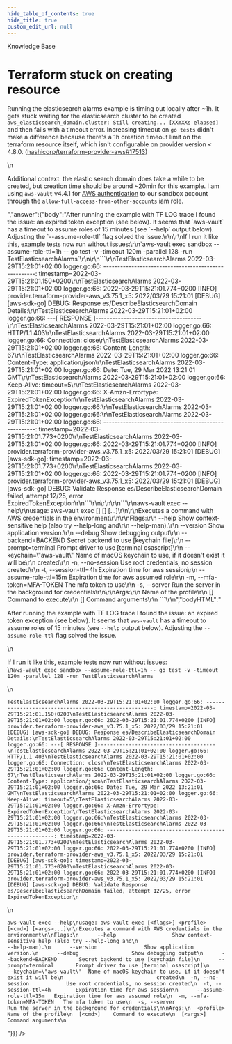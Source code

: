 ```yaml
---
hide_table_of_contents: true
hide_title: true
custom_edit_url: null
---
```



<CenterLayout>
<span class="title">Knowledge Base</span>
<h1>Terraform stuck on creating resource</h1>
<GitHub json={{"id":"D_kwDOF8slf84APMb5","number":330,"author":{"login":"Etiene"},"title":"Terraform stuck on creating resource","body":"Running the elasticsearch alarms example is timing out locally after ~1h. It gets stuck waiting for the elasticsearch cluster to be created `aws_elasticsearch_domain.cluster: Still creating... [XXmXXs elapsed]` and then fails with a timeout error. Increasing timeout on `go tests` didn't make a difference because there's a 1h creation timeout limit on the terraform resource itself, which isn't configurable on provider version < 4.8.0. (https://github.com/hashicorp/terraform-provider-aws/pull/17513)\r\n\r\nAdditional context: the elastic search domain does take a while to be created, but creation time should be around ~20min for this example. I am using `aws-vault` v4.4.1 for [AWS authentication](https://blog.gruntwork.io/authenticating-to-aws-with-environment-variables-e793d6f6d02e) to our sandbox account through the `allow-full-access-from-other-accounts` iam role. \r\n","bodyHTML":"<p dir=\"auto\">Running the elasticsearch alarms example is timing out locally after ~1h. It gets stuck waiting for the elasticsearch cluster to be created <code class=\"notranslate\">aws_elasticsearch_domain.cluster: Still creating... [XXmXXs elapsed]</code> and then fails with a timeout error. Increasing timeout on <code class=\"notranslate\">go tests</code> didn't make a difference because there's a 1h creation timeout limit on the terraform resource itself, which isn't configurable on provider version &lt; 4.8.0. (<a class=\"issue-link js-issue-link\" data-error-text=\"Failed to load title\" data-id=\"803864302\" data-permission-text=\"Title is private\" data-url=\"https://github.com/hashicorp/terraform-provider-aws/issues/17513\" data-hovercard-type=\"pull_request\" data-hovercard-url=\"/hashicorp/terraform-provider-aws/pull/17513/hovercard\" href=\"https://github.com/hashicorp/terraform-provider-aws/pull/17513\">hashicorp/terraform-provider-aws#17513</a>)</p>\n<p dir=\"auto\">Additional context: the elastic search domain does take a while to be created, but creation time should be around ~20min for this example. I am using <code class=\"notranslate\">aws-vault</code> v4.4.1 for <a href=\"https://blog.gruntwork.io/authenticating-to-aws-with-environment-variables-e793d6f6d02e\" rel=\"nofollow\">AWS authentication</a> to our sandbox account through the <code class=\"notranslate\">allow-full-access-from-other-accounts</code> iam role.</p>","answer":{"body":"After running the example with TF LOG trace I found the issue: an expired token exception (see below). It seems that `aws-vault` has a timeout to assume roles of 15 minutes (see `--help` output below). Adjusting the `--assume-role-ttl` flag solved the issue.\r\n\r\nIf I run it like this, example tests now run without issues:\r\n`aws-vault exec sandbox --assume-role-ttl=1h -- go test -v -timeout 120m -parallel 128 -run TestElasticsearchAlarms`\r\n\r\n```\r\nTestElasticsearchAlarms 2022-03-29T15:21:01+02:00 logger.go:66: -----------------------------------------------------: timestamp=2022-03-29T15:21:01.150+0200\r\nTestElasticsearchAlarms 2022-03-29T15:21:01+02:00 logger.go:66: 2022-03-29T15:21:01.774+0200 [INFO]  provider.terraform-provider-aws_v3.75.1_x5: 2022/03/29 15:21:01 [DEBUG] [aws-sdk-go] DEBUG: Response es/DescribeElasticsearchDomain Details:\r\nTestElasticsearchAlarms 2022-03-29T15:21:01+02:00 logger.go:66: ---[ RESPONSE ]--------------------------------------\r\nTestElasticsearchAlarms 2022-03-29T15:21:01+02:00 logger.go:66: HTTP/1.1 403\r\nTestElasticsearchAlarms 2022-03-29T15:21:01+02:00 logger.go:66: Connection: close\r\nTestElasticsearchAlarms 2022-03-29T15:21:01+02:00 logger.go:66: Content-Length: 67\r\nTestElasticsearchAlarms 2022-03-29T15:21:01+02:00 logger.go:66: Content-Type: application/json\r\nTestElasticsearchAlarms 2022-03-29T15:21:01+02:00 logger.go:66: Date: Tue, 29 Mar 2022 13:21:01 GMT\r\nTestElasticsearchAlarms 2022-03-29T15:21:01+02:00 logger.go:66: Keep-Alive: timeout=5\r\nTestElasticsearchAlarms 2022-03-29T15:21:01+02:00 logger.go:66: X-Amzn-Errortype: ExpiredTokenException\r\nTestElasticsearchAlarms 2022-03-29T15:21:01+02:00 logger.go:66:\r\nTestElasticsearchAlarms 2022-03-29T15:21:01+02:00 logger.go:66:\r\nTestElasticsearchAlarms 2022-03-29T15:21:01+02:00 logger.go:66: -----------------------------------------------------: timestamp=2022-03-29T15:21:01.773+0200\r\nTestElasticsearchAlarms 2022-03-29T15:21:01+02:00 logger.go:66: 2022-03-29T15:21:01.774+0200 [INFO]  provider.terraform-provider-aws_v3.75.1_x5: 2022/03/29 15:21:01 [DEBUG] [aws-sdk-go]: timestamp=2022-03-29T15:21:01.773+0200\r\nTestElasticsearchAlarms 2022-03-29T15:21:01+02:00 logger.go:66: 2022-03-29T15:21:01.774+0200 [INFO]  provider.terraform-provider-aws_v3.75.1_x5: 2022/03/29 15:21:01 [DEBUG] [aws-sdk-go] DEBUG: Validate Response es/DescribeElasticsearchDomain failed, attempt 12/25, error ExpiredTokenException\r\n```\r\n\r\n\r\n```\r\naws-vault exec --help\r\nusage: aws-vault exec [<flags>] <profile> [<cmd>] [<args>...]\r\n\r\nExecutes a command with AWS credentials in the environment\r\n\r\nFlags:\r\n      --help                  Show context-sensitive help (also try --help-long and\r\n                              --help-man).\r\n      --version               Show application version.\r\n      --debug                 Show debugging output\r\n      --backend=BACKEND       Secret backend to use [keychain file]\r\n      --prompt=terminal       Prompt driver to use [terminal osascript]\r\n      --keychain=\"aws-vault\"  Name of macOS keychain to use, if it doesn't exist it will be\r\n                              created\r\n  -n, --no-session            Use root credentials, no session created\r\n  -t, --session-ttl=4h        Expiration time for aws session\r\n      --assume-role-ttl=15m   Expiration time for aws assumed role\r\n  -m, --mfa-token=MFA-TOKEN   The mfa token to use\r\n  -s, --server                Run the server in the background for credentials\r\n\r\nArgs:\r\n  <profile>  Name of the profile\r\n  [<cmd>]    Command to execute\r\n  [<args>]   Command arguments\r\n ```\r\n","bodyHTML":"<p dir=\"auto\">After running the example with TF LOG trace I found the issue: an expired token exception (see below). It seems that <code class=\"notranslate\">aws-vault</code> has a timeout to assume roles of 15 minutes (see <code class=\"notranslate\">--help</code> output below). Adjusting the <code class=\"notranslate\">--assume-role-ttl</code> flag solved the issue.</p>\n<p dir=\"auto\">If I run it like this, example tests now run without issues:<br>\n<code class=\"notranslate\">aws-vault exec sandbox --assume-role-ttl=1h -- go test -v -timeout 120m -parallel 128 -run TestElasticsearchAlarms</code></p>\n<div class=\"snippet-clipboard-content notranslate position-relative overflow-auto\" data-snippet-clipboard-copy-content=\"TestElasticsearchAlarms 2022-03-29T15:21:01+02:00 logger.go:66: -----------------------------------------------------: timestamp=2022-03-29T15:21:01.150+0200\nTestElasticsearchAlarms 2022-03-29T15:21:01+02:00 logger.go:66: 2022-03-29T15:21:01.774+0200 [INFO]  provider.terraform-provider-aws_v3.75.1_x5: 2022/03/29 15:21:01 [DEBUG] [aws-sdk-go] DEBUG: Response es/DescribeElasticsearchDomain Details:\nTestElasticsearchAlarms 2022-03-29T15:21:01+02:00 logger.go:66: ---[ RESPONSE ]--------------------------------------\nTestElasticsearchAlarms 2022-03-29T15:21:01+02:00 logger.go:66: HTTP/1.1 403\nTestElasticsearchAlarms 2022-03-29T15:21:01+02:00 logger.go:66: Connection: close\nTestElasticsearchAlarms 2022-03-29T15:21:01+02:00 logger.go:66: Content-Length: 67\nTestElasticsearchAlarms 2022-03-29T15:21:01+02:00 logger.go:66: Content-Type: application/json\nTestElasticsearchAlarms 2022-03-29T15:21:01+02:00 logger.go:66: Date: Tue, 29 Mar 2022 13:21:01 GMT\nTestElasticsearchAlarms 2022-03-29T15:21:01+02:00 logger.go:66: Keep-Alive: timeout=5\nTestElasticsearchAlarms 2022-03-29T15:21:01+02:00 logger.go:66: X-Amzn-Errortype: ExpiredTokenException\nTestElasticsearchAlarms 2022-03-29T15:21:01+02:00 logger.go:66:\nTestElasticsearchAlarms 2022-03-29T15:21:01+02:00 logger.go:66:\nTestElasticsearchAlarms 2022-03-29T15:21:01+02:00 logger.go:66: -----------------------------------------------------: timestamp=2022-03-29T15:21:01.773+0200\nTestElasticsearchAlarms 2022-03-29T15:21:01+02:00 logger.go:66: 2022-03-29T15:21:01.774+0200 [INFO]  provider.terraform-provider-aws_v3.75.1_x5: 2022/03/29 15:21:01 [DEBUG] [aws-sdk-go]: timestamp=2022-03-29T15:21:01.773+0200\nTestElasticsearchAlarms 2022-03-29T15:21:01+02:00 logger.go:66: 2022-03-29T15:21:01.774+0200 [INFO]  provider.terraform-provider-aws_v3.75.1_x5: 2022/03/29 15:21:01 [DEBUG] [aws-sdk-go] DEBUG: Validate Response es/DescribeElasticsearchDomain failed, attempt 12/25, error ExpiredTokenException\"><pre class=\"notranslate\"><code>TestElasticsearchAlarms 2022-03-29T15:21:01+02:00 logger.go:66: -----------------------------------------------------: timestamp=2022-03-29T15:21:01.150+0200\nTestElasticsearchAlarms 2022-03-29T15:21:01+02:00 logger.go:66: 2022-03-29T15:21:01.774+0200 [INFO]  provider.terraform-provider-aws_v3.75.1_x5: 2022/03/29 15:21:01 [DEBUG] [aws-sdk-go] DEBUG: Response es/DescribeElasticsearchDomain Details:\nTestElasticsearchAlarms 2022-03-29T15:21:01+02:00 logger.go:66: ---[ RESPONSE ]--------------------------------------\nTestElasticsearchAlarms 2022-03-29T15:21:01+02:00 logger.go:66: HTTP/1.1 403\nTestElasticsearchAlarms 2022-03-29T15:21:01+02:00 logger.go:66: Connection: close\nTestElasticsearchAlarms 2022-03-29T15:21:01+02:00 logger.go:66: Content-Length: 67\nTestElasticsearchAlarms 2022-03-29T15:21:01+02:00 logger.go:66: Content-Type: application/json\nTestElasticsearchAlarms 2022-03-29T15:21:01+02:00 logger.go:66: Date: Tue, 29 Mar 2022 13:21:01 GMT\nTestElasticsearchAlarms 2022-03-29T15:21:01+02:00 logger.go:66: Keep-Alive: timeout=5\nTestElasticsearchAlarms 2022-03-29T15:21:01+02:00 logger.go:66: X-Amzn-Errortype: ExpiredTokenException\nTestElasticsearchAlarms 2022-03-29T15:21:01+02:00 logger.go:66:\nTestElasticsearchAlarms 2022-03-29T15:21:01+02:00 logger.go:66:\nTestElasticsearchAlarms 2022-03-29T15:21:01+02:00 logger.go:66: -----------------------------------------------------: timestamp=2022-03-29T15:21:01.773+0200\nTestElasticsearchAlarms 2022-03-29T15:21:01+02:00 logger.go:66: 2022-03-29T15:21:01.774+0200 [INFO]  provider.terraform-provider-aws_v3.75.1_x5: 2022/03/29 15:21:01 [DEBUG] [aws-sdk-go]: timestamp=2022-03-29T15:21:01.773+0200\nTestElasticsearchAlarms 2022-03-29T15:21:01+02:00 logger.go:66: 2022-03-29T15:21:01.774+0200 [INFO]  provider.terraform-provider-aws_v3.75.1_x5: 2022/03/29 15:21:01 [DEBUG] [aws-sdk-go] DEBUG: Validate Response es/DescribeElasticsearchDomain failed, attempt 12/25, error ExpiredTokenException\n</code></pre></div>\n<div class=\"snippet-clipboard-content notranslate position-relative overflow-auto\" data-snippet-clipboard-copy-content=\"aws-vault exec --help\nusage: aws-vault exec [&lt;flags&gt;] &lt;profile&gt; [&lt;cmd&gt;] [&lt;args&gt;...]\n\nExecutes a command with AWS credentials in the environment\n\nFlags:\n      --help                  Show context-sensitive help (also try --help-long and\n                              --help-man).\n      --version               Show application version.\n      --debug                 Show debugging output\n      --backend=BACKEND       Secret backend to use [keychain file]\n      --prompt=terminal       Prompt driver to use [terminal osascript]\n      --keychain=&quot;aws-vault&quot;  Name of macOS keychain to use, if it doesn't exist it will be\n                              created\n  -n, --no-session            Use root credentials, no session created\n  -t, --session-ttl=4h        Expiration time for aws session\n      --assume-role-ttl=15m   Expiration time for aws assumed role\n  -m, --mfa-token=MFA-TOKEN   The mfa token to use\n  -s, --server                Run the server in the background for credentials\n\nArgs:\n  &lt;profile&gt;  Name of the profile\n  [&lt;cmd&gt;]    Command to execute\n  [&lt;args&gt;]   Command arguments\"><pre class=\"notranslate\"><code>aws-vault exec --help\nusage: aws-vault exec [&lt;flags&gt;] &lt;profile&gt; [&lt;cmd&gt;] [&lt;args&gt;...]\n\nExecutes a command with AWS credentials in the environment\n\nFlags:\n      --help                  Show context-sensitive help (also try --help-long and\n                              --help-man).\n      --version               Show application version.\n      --debug                 Show debugging output\n      --backend=BACKEND       Secret backend to use [keychain file]\n      --prompt=terminal       Prompt driver to use [terminal osascript]\n      --keychain=\"aws-vault\"  Name of macOS keychain to use, if it doesn't exist it will be\n                              created\n  -n, --no-session            Use root credentials, no session created\n  -t, --session-ttl=4h        Expiration time for aws session\n      --assume-role-ttl=15m   Expiration time for aws assumed role\n  -m, --mfa-token=MFA-TOKEN   The mfa token to use\n  -s, --server                Run the server in the background for credentials\n\nArgs:\n  &lt;profile&gt;  Name of the profile\n  [&lt;cmd&gt;]    Command to execute\n  [&lt;args&gt;]   Command arguments\n</code></pre></div>"}}} />

</CenterLayout>
  

<!-- ##DOCS-SOURCER-START
{
  "sourcePlugin": "github-discussions",
  "hash": "411043e2ecff69a5039a0acb224f1a4a"
}
##DOCS-SOURCER-END -->
